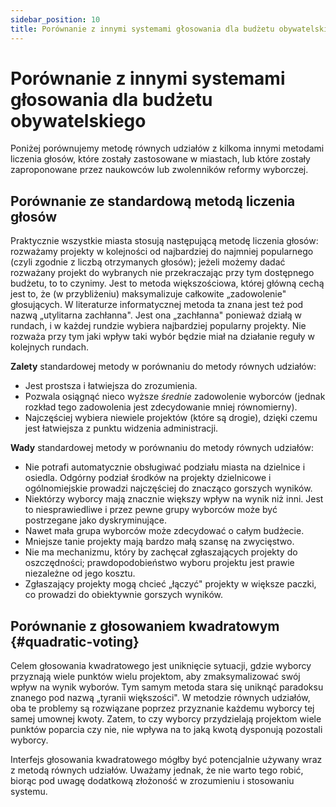 ```yaml
---
sidebar_position: 10
title: Porównanie z innymi systemami głosowania dla budżetu obywatelskiego
---
```



# Porównanie z innymi systemami głosowania dla budżetu obywatelskiego

Poniżej porównujemy metodę równych udziałów z kilkoma innymi metodami liczenia głosów, które zostały zastosowane w miastach, lub które zostały zaproponowane przez naukowców lub zwolenników reformy wyborczej.

## Porównanie ze standardową metodą liczenia głosów

Praktycznie wszystkie miasta stosują następującą metodę liczenia głosów: rozważamy projekty w kolejności od najbardziej do najmniej popularnego (czyli zgodnie z liczbą otrzymanych głosów); 
jeżeli możemy dadać rozważany projekt do wybranych nie przekraczając przy tym dostępnego budżetu, to to czynimy.
Jest to metoda większościowa, której główną cechą jest to, że (w przybliżeniu) maksymalizuje całkowite „zadowolenie" głosujących.
W literaturze informatycznej metoda ta znana jest też pod nazwą „utylitarna zachłanna". 
Jest ona „zachłanna" ponieważ działą w rundach, i w każdej rundzie wybiera najbardziej popularny projekty. Nie rozważa przy tym jaki wpływ taki wybór będzie miał na działanie reguły w kolejnych rundach.

**Zalety** standardowej metody w porównaniu do metody równych udziałów:
* Jest prostsza i łatwiejsza do zrozumienia.
* Pozwala osiągnąć nieco wyższe _średnie_ zadowolenie wyborców (jednak rozkład tego zadowolenia jest zdecydowanie mniej równomierny).
* Najczęściej wybiera niewiele projektów (które są drogie), dzięki czemu jest łatwiejsza z punktu widzenia administracji.

**Wady** standardowej metody w porównaniu do metody równych udziałów:
* Nie potrafi automatycznie obsługiwać podziału miasta na dzielnice i osiedla. Odgórny podział środków na projekty dzielnicowe i ogólnomiejskie prowadzi najczęściej do znacząco gorszych wyników.
* Niektórzy wyborcy mają znacznie większy wpływ na wynik niż inni. Jest to niesprawiedliwe i przez pewne grupy wyborców może być postrzegane jako dyskryminujące. 
* Nawet mała grupa wyborców może zdecydować o całym budżecie.
* Mniejsze tanie projekty mają bardzo małą szansę na zwycięstwo.
* Nie ma mechanizmu, który by zachęcał zgłaszających projekty do oszczędności; prawdopodobieństwo wyboru projektu jest prawie niezależne od jego kosztu.
* Zgłaszający projekty mogą chcieć „łączyć" projekty w większe paczki, co prowadzi do obiektywnie gorszych wyników.


## Porównanie z głosowaniem kwadratowym {#quadratic-voting}

Celem głosowania kwadratowego jest uniknięcie sytuacji, gdzie wyborcy przyznają wiele punktów wielu projektom, aby zmaksymalizować swój wpływ na wynik wyborów.
Tym samym metoda stara się uniknąć paradoksu znanego pod nazwą „tyranii większości".
W metodzie równych udziałów, oba te problemy są rozwiązane poprzez przyznanie każdemu wyborcy tej samej umownej kwoty.
Zatem, to czy wyborcy przydzielają projektom wiele punktów poparcia czy nie, nie wpływa na to jaką kwotą dysponują pozostali wyborcy.

Interfejs głosowania kwadratowego mógłby być potencjalnie używany wraz z metodą równych udziałów. 
Uważamy jednak, że nie warto tego robić, biorąc pod uwagę dodatkową złożoność w zrozumieniu i stosowaniu systemu.
